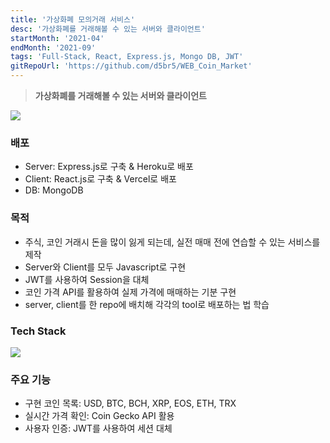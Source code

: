 ```yaml
---
title: '가상화폐 모의거래 서비스'
desc: '가상화폐를 거래해볼 수 있는 서버와 클라이언트'
startMonth: '2021-04'
endMonth: '2021-09'
tags: 'Full-Stack, React, Express.js, Mongo DB, JWT'
gitRepoUrl: 'https://github.com/d5br5/WEB_Coin_Market'
---
```


> **가상화폐를 거래해볼 수 있는 서버와 클라이언트**

![](https://user-images.githubusercontent.com/40906871/144613952-c55274d0-6009-4e79-8f56-671824ddedd4.png)

### 배포

- Server: Express.js로 구축 & Heroku로 배포
- Client: React.js로 구축 & Vercel로 배포
- DB: MongoDB

### 목적

- 주식, 코인 거래시 돈을 많이 잃게 되는데, 실전 매매 전에 연습할 수 있는 서비스를 제작
- Server와 Client를 모두 Javascript로 구현
- JWT를 사용하여 Session을 대체
- 코인 가격 API를 활용하여 실제 가격에 매매하는 기분 구현
- server, client를 한 repo에 배치해 각각의 tool로 배포하는 법 학습


### Tech Stack

![](https://user-images.githubusercontent.com/40906871/180741152-e197625b-a1b6-4d27-a947-71c34dfacb4c.JPG)

### 주요 기능

- 구현 코인 목록: USD, BTC, BCH, XRP, EOS, ETH, TRX
- 실시간 가격 확인: Coin Gecko API 활용
- 사용자 인증: JWT를 사용하여 세션 대체